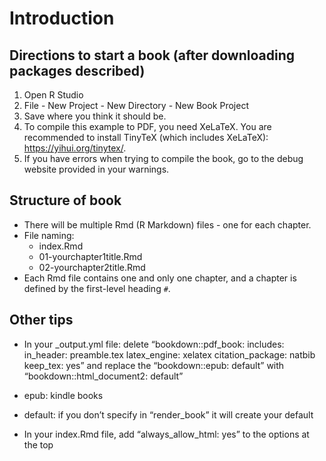 # Introduction {#intro}

## Directions to start a book (after downloading packages described)

1. Open R Studio
2. File - New Project - New Directory - New Book Project 
3. Save where you think it should be.
4. To compile this example to PDF, you need XeLaTeX. You are recommended to install TinyTeX (which includes XeLaTeX): <https://yihui.org/tinytex/>.
5. If you have errors when trying to compile the book, go to the debug website provided in your warnings.


## Structure of book
* There will be multiple Rmd (R Markdown) files - one for each chapter.
* File naming: 
  + index.Rmd
  + 01-yourchapter1title.Rmd
  + 02-yourchapter2title.Rmd  
* Each Rmd file contains one and only one chapter, and a chapter is defined by the first-level heading `#`.

## Other tips
* In your _output.yml file: delete 
"bookdown::pdf_book:
  includes:
    in_header: preamble.tex
  latex_engine: xelatex
  citation_package: natbib
  keep_tex: yes" and replace the 
"bookdown::epub: default" with
"bookdown::html_document2: default"
* epub: kindle books 
* default: if you don't specify in "render_book" it will create your default

* In your index.Rmd file, add "always_allow_html: yes" to the options at the top
